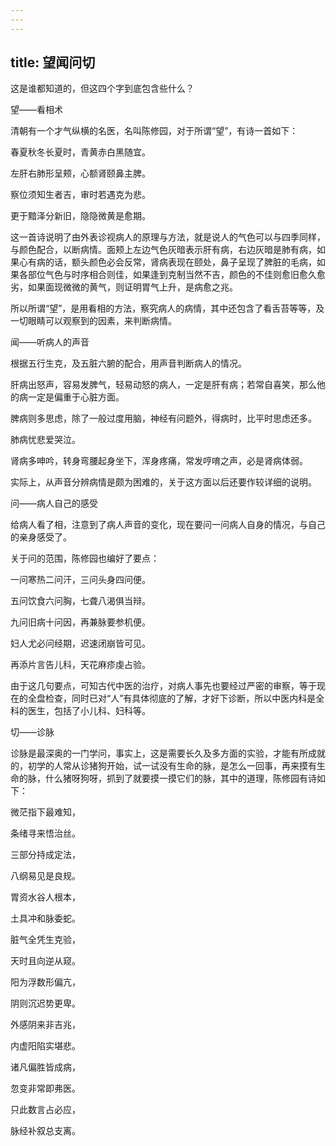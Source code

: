 ```yaml
---
---
---
```

title: 望闻问切
---




这是谁都知道的，但这四个字到底包含些什么？

望——看相术

清朝有一个才气纵横的名医，名叫陈修园，对于所谓“望”，有诗一首如下：

春夏秋冬长夏时，青黄赤白黑随宜。

左肝右肺形呈颊，心额肾颐鼻主脾。

察位须知生者吉，审时若遇克为悲。

更于黯泽分新旧，隐隐微黄是愈期。

这一首诗说明了由外表诊视病人的原理与方法，就是说人的气色可以与四季同样，与颜色配合，以断病情。面颊上左边气色灰暗表示肝有病，右边灰暗是肺有病，如果心有病的话，额头颜色必会反常，肾病表现在颐处，鼻子呈现了脾脏的毛病，如果各部位气色与时序相合则佳，如果逢到克制当然不吉，颜色的不佳则愈旧愈久愈劣，如果面现微微的黄气，则证明胃气上升，是病愈之兆。

所以所谓“望”，是用看相的方法，察究病人的病情，其中还包含了看舌苔等等，及一切眼睛可以观察到的因素，来判断病情。

闻——听病人的声音

根据五行生克，及五脏六腑的配合，用声音判断病人的情况。

肝病出怒声，容易发脾气，轻易动怒的病人，一定是肝有病；若常自喜笑，那么他的病一定是偏重于心脏方面。

脾病则多思虑，除了一般过度用脑，神经有问题外，得病时，比平时思虑还多。

肺病忧悲爱哭泣。

肾病多呻吟，转身弯腰起身坐下，浑身疼痛，常发哼唷之声，必是肾病体弱。

实际上，从声音分辨病情是颇为困难的，关于这方面以后还要作较详细的说明。

问——病人自己的感受

给病人看了相，注意到了病人声音的变化，现在要问一问病人自身的情况，与自己的亲身感受了。

关于问的范围，陈修园也编好了要点：

一问寒热二问汗，三问头身四问便。

五问饮食六问胸，七聋八渴俱当辩。

九问旧病十问因，再兼脉要参机便。

妇人尤必问经期，迟速闭崩皆可见。

再添片言告儿科，天花麻疹虔占验。

由于这几句要点，可知古代中医的治疗，对病人事先也要经过严密的审察，等于现在的全盘检查，同时已对“人”有具体彻底的了解，才好下诊断，所以中医内科是全科的医生，包括了小儿科、妇科等。

切——诊脉

诊脉是最深奥的一门学问，事实上，这是需要长久及多方面的实验，才能有所成就的，初学的人常从诊猪狗开始，试一试没有生命的脉，是怎么一回事，再来摸有生命的脉，什么猪呀狗呀，抓到了就要摸一摸它们的脉，其中的道理，陈修园有诗如下：

微茫指下最难知，

条绪寻来悟治丝。

三部分持成定法，

八纲易见是良规。

胃资水谷人根本，

土具冲和脉委蛇。

脏气全凭生克验，

天时且向逆从窥。

阳为浮数形偏亢，

阴则沉迟势更卑。

外感阴来非吉兆，

内虚阳陷实堪悲。

诸凡偏胜皆成病，

忽变非常即弗医。

只此数言占必应，

脉经补叙总支离。